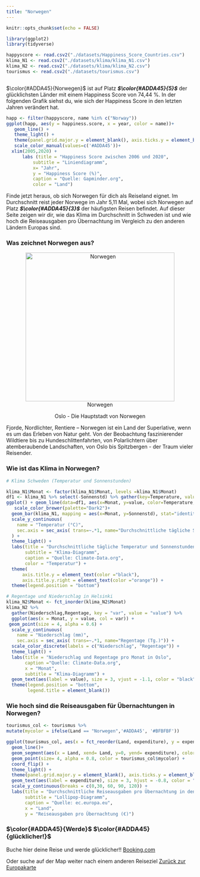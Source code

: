 ```yaml
---
title: "Norwegen"
---
```


```r
knitr::opts_chunk$set(echo = FALSE)

library(ggplot2)
library(tidyverse)

happyscore <- read.csv2("./datasets/Happiness_Score_Countries.csv")
klima_N1 <- read.csv2("./datasets/klima/klima_N1.csv")
klima_N2 <- read.csv2("./datasets/klima/klima_N2.csv")
tourismus <- read.csv2("./datasets/tourismus.csv")



```

$\color{#ADDA45}{Norwegen}$ ist auf Platz ***$\color{#ADDA45}{5}$*** der glücklichsten Länder mit einem Happiness Score von 74,44 %. In der folgenden Grafik siehst du, wie sich der Happiness Score in den letzten Jahren verändert hat.

```r
happ <- filter(happyscore, name %in% c("Norway"))
ggplot(happ, aes(y = happiness.score, x = year, color = name))+
   geom_line() +
   theme_light() +
   theme(panel.grid.major.y = element_blank(), axis.ticks.y = element_blank(), panel.border = element_blank()) +
   scale_color_manual(values=c('#ADDA45'))+
  xlim(2005,2020) +
      labs (title = "Happiness Score zwischen 2006 und 2020",
          subtitle = "Liniendiagramm",
          x= "Jahr",
          y = "Happiness Score (%)",
          caption = "Quelle: Gapminder.org",
          color = "Land")
```
Finde jetzt heraus, ob sich Norwegen für dich als Reiseland eignet. Im Durchschnitt reist jeder Norwege im Jahr 5,11 Mal, wobei sich Norwegen auf Platz ***$\color{#ADDA45}{3}$*** der häufigsten Reisen befindet. Auf dieser Seite zeigen wir dir, wie das Klima im Durchschnitt in Schweden ist und wie hoch die Reiseausgaben pro Übernachtung im Vergleich zu den anderen Ländern Europas sind.  

### Was zeichnet Norwegen aus? ####

<center>![Norwegen](https://www.hogapage.de/media/thumbs/magazin/post/600/202002-Oslo.jpg.1200x0_q90_upscale.jpg){height=400px" width="400px"}</center>

<center>Oslo - Die Hauptstadt von Norwegen</center>

Fjorde, Nordlichter, Rentiere – Norwegen ist ein Land der Superlative, wenn es um das Erleben von Natur geht. Von der Beobachtung faszinierender Wildtiere bis zu Hundeschlittenfahrten, von Polarlichtern über atemberaubende Landschaften, von Oslo bis Spitzbergen - der Traum vieler Reisender.

### Wie ist das Klima in Norwegen? ####

```r
# Klima Schweden (Temperatur und Sonnenstunden)

klima_N1$Monat <- factor(klima_N1$Monat, levels =klima_N1$Monat)
df1 <- klima_N1 %>% select(-Sonnenstd) %>% gather(key=Temperature, value=value, -Monat)
ggplot() + geom_line(data=df1, aes(x=Monat, y=value, color=Temperature, group=Temperature), size = 1.2) +
   scale_color_brewer(palette="Dark2")+
  geom_bar(klima_N1, mapping = aes(x=Monat, y=Sonnenstd), stat="identity", alpha=0.5, fill = "orange") +
  scale_y_continuous(
    name = "Temperatur (°C)",
    sec.axis = sec_axis( trans=~.*1, name="Durchschnittliche tägliche Sonnenstunden (Std.)")
  ) +
  theme_light() + 
  labs(title = "Durchschnittliche tägliche Temperatur und Sonnenstunden in Oslo",
       subtitle = "Klima-Diagramm",
       caption = "Quelle: Climate-Data.org",
       color = "Temperatur") +
  theme(
      axis.title.y = element_text(color ="black"),
      axis.title.y.right = element_text(color ="orange")) +  
  theme(legend.position = "bottom")
```

```r
# Regentage und Niederschlag in Helsinki
klima_N2$Monat <- fct_inorder(klima_N2$Monat)
klima_N2 %>% 
  gather(Niederschlag,Regentage, key = "var", value = "value") %>%
  ggplot(aes(x = Monat, y = value, col = var)) + 
 geom_point(size = 4, alpha = 0.6) +  
  scale_y_continuous(
    name = "Niederschlag (mm)",
    sec.axis = sec_axis( trans=~.*1, name="Regentage (Tg.)")) +
  scale_color_discrete(labels = c("Niederschlag", "Regentage")) +
  theme_light() + 
  labs(title = "Niederschlag und Regentage pro Monat in Oslo", 
       caption ="Quelle: Climate-Data.org",
       x = "Monat",
       subtitle = "Klima-Diagramm") + 
  geom_text(aes(label = value), size = 3, vjust = -1.1, color = "black") +
  theme(legend.position = "bottom",
        legend.title = element_blank())
```

### Wie hoch sind die Reiseausgaben für Übernachtungen in Norwegen? ####

```r

tourismus_col <- tourismus %>% 
mutate(mycolor = ifelse(Land == "Norwegen",'#ADDA45', '#BFBFBF'))

ggplot(tourismus_col, aes(x = fct_reorder(Land, expenditure), y = expenditure))+
  geom_line()+
  geom_segment(aes(x = Land, xend= Land, y=0, yend= expenditure), color = tourismus_col$mycolor, size = 2) +
  geom_point(size= 4, alpha = 0.8, color = tourismus_col$mycolor) + 
  coord_flip() +
  theme_light() +
  theme(panel.grid.major.y = element_blank(), axis.ticks.y = element_blank(), panel.border = element_blank(), legend.position = "none") +
  geom_text(aes(label = expenditure), size = 3, hjust = -0.8, color = "black")+
  scale_y_continuous(breaks = c(0,30, 60, 90, 120)) +
  labs(title = "Durchschnittliche Reiseausgaben pro Übernachtung in den Ländern Europas",
       subtitle = "Lollipop-Diagramm",
       caption = "Quelle: ec.europa.eu",
       x = "Land",
       y = "Reiseausgaben pro Übernachtung (€)")

```

### $\color{#ADDA45}{Werde}$ $\color{#ADDA45}{glücklicher!}$ ####
Buche hier deine Reise und werde glücklicher!! [Booking.com](https://www.booking.com/country/no.de.html?aid=1603077;label=journey;sid=22dd0bb69f172fd94b3a90773f8f0f59;breadcrumb=searchresults_irene;srpvid=9edb715ae9d300b6&)

Oder suche auf der Map weiter nach einem anderen Reiseziel [Zurück zur Europakarte](Happiness.html)

